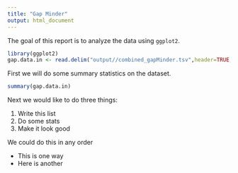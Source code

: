 ```yaml
---
title: "Gap Minder"
output: html_document
---
```


The goal of this report is to analyze the data using `ggplot2`.




```r
library(ggplot2)
gap.data.in <- read.delim("output//combined_gapMinder.tsv",header=TRUE,sep="\t")
```

First we will do some summary statistics on the dataset.
```r
summary(gap.data.in)
```
Next we would like to do three things:

1. Write this list
2. Do some stats
3. Make it look good

We could do this in any order

* This is one way
* Here is another